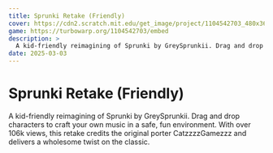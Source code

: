 ```yaml
---
title: Sprunki Retake (Friendly)
cover: https://cdn2.scratch.mit.edu/get_image/project/1104542703_480x360.png
game: https://turbowarp.org/1104542703/embed
description: >
  A kid-friendly reimagining of Sprunki by GreySprunkii. Drag and drop characters to craft your own music in a safe, fun environment. With over 106k views, this retake credits the original porter CatzzzzGamezzz and delivers a wholesome twist on the classic.
date: 2025-03-03
---
```


# Sprunki Retake (Friendly)

A kid-friendly reimagining of Sprunki by GreySprunkii. Drag and drop characters to craft your own music in a safe, fun environment. With over 106k views, this retake credits the original porter CatzzzzGamezzz and delivers a wholesome twist on the classic.
